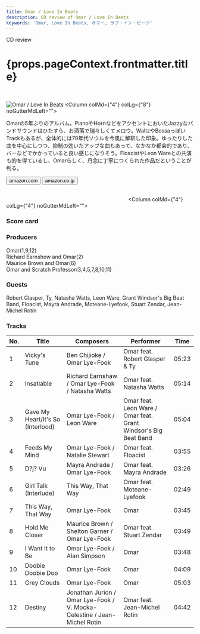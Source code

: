 ```yaml
---
title: Omar / Love In Beats
description: CD review of Omar / Love In Beats
keywords: 'Omar, Love In Beats, オマー, ラブ・イン・ビーツ'
---
```



<p className="largeP">CD review</p>
<h1 className="h1--no--margin">{props.pageContext.frontmatter.title}</h1>

<br/>
<Row  className="image-card-group">
	<Column colMd={"3"} colLg={"4"} noGutterMdLeft="">
       <ImageCard>

![Omar / Love In Beats](../../images/cd/omar2L.jpg) 
</ImageCard>
	</Column>
	<Column colMd={"4"} colLg={"8"} noGutterMdLeft="">
	<p>
	Omarの5年ぶりのアルバム。PianoやHornなどをアクセントにおいたJazzyなバンドサウンドはひたすら、お洒落で瑞々しくてメロウ。WaltzやBossaっぽいTrackもあるが、全体的には70年代ソウルを今風に解釈した印象。ゆったりした曲を中心にしつつ、抑制の効いたアップな曲もあって、なかなか都会的であり、バーなどでかかっていると良い感じになりそう。FloacistやLeon Wareとの共演も的を得ているし、Omarらしく、丹念に丁寧につくられた作品だということが判る。
	</p>
	<div>
	  <Button className="button-right-mergin"  href="https://amzn.to/2DPovOa" kind="primary" size="small" renderIcon={ArrowUpRight24}>
      amazon.com
    </Button>
    <Button className="button-right-mergin"  href="https://amzn.to/3gO2zRQ" kind="secondary" size="small" renderIcon={ArrowUpRight24}>
      amazon.co.jp
    </Button>
	</div>
	<a href="https://geo.music.apple.com/jp/album/love-in-beats/1187567357?mt=1&app=music&ls=1&at=11lcug" style="display:inline-block;overflow:hidden;background:url(https://linkmaker.itunes.apple.com/ja-jp/lockup.svg?releaseDate=2017-01-27&kind=album&bubble=apple_music&style=mono-black) no-repeat;width:180px;height:45px;"></a>
	<a href="https://geo.music.apple.com/jp/album/love-in-beats/1187567357?app=itunes&at=11lcug" style="display:inline-block;overflow:hidden;background:url(https://linkmaker.itunes.apple.com/ja-jp/badge-lrg.svg?releaseDate=2017-01-27T00:00:00Z&kind=album&bubble=itunes_music) no-repeat;width:140px;height:45px;"></a>
	</Column>
</Row>
<Row >
	<Column colMd={"4"} colLg={"4"} noGutterMdLeft="">
<div>
    <h3>Score card</h3>
	<SliderJS1 value="2" />
    <SliderJS2 value="2" />
	<SliderJS3 value="1" />
    <SliderJS4 value="9" />
</div>
</Column>
<Column colMd={"8"} colLg={"8"} noGutterMdLeft="">
<div>
<h3>Producers</h3>
<p>
Omar(1,9,12)
<br/>Richard Earnshow and Omar(2)
<br/>Maurice Brown and Omar(6)
<br/>Omar and Scratch Professor(3,4,5,7,8,10,11)
</p>
<h3>Guests</h3>
<p>
Robert Glasper, Ty, Natasha Watts, Leon Ware, Grant Windsor's Big Beat Band, Floacist, Mayra Andrade, Moteane-Lyefook, Stuart Zendar, Jean-Michel Rotin
</p>
</div>
</Column>
</Row>

<h3>Tracks</h3>

| No. |	 Title                            |	 Composers                                                               |	 Performer                                                     | Time  |
| --- |	--------------------------------- | ------------------------------------------------------------------------ | --------------------------------------------------------------- | ----- |
| 1	  |	Vicky's Tune                      | Ben Chijioke / Omar Lye-Fook                                             | Omar feat. Robert Glasper & Ty                                  | 05:23 |
| 2	  |	Insatiable                        | Richard Earnshaw / Omar Lye-Fook / Natasha Watts                         | Omar feat. Natasha Watts                                        | 05:14 |
| 3	  |	Gave My Heart/It's So (Interlood) | Omar Lye-Fook / Leon Ware                                                | Omar feat. Leon Ware / Omar feat. Grant Windsor's Big Beat Band | 05:04 |
| 4	  |	Feeds My Mind                     | Omar Lye-Fook / Natalie Stewart                                          | Omar feat. Floacist                                             | 03:55 |
| 5	  |	D?j? Vu                           | Mayra Andrade / Omar Lye-Fook                                            | Omar feat. Mayra Andrade                                        | 03:26 |
| 6	  |	Girl Talk (Interlude)             | This Way, That Way                                                       | Omar feat. Moteane-Lyefook                                      | 02:49 |
| 7	  |	This Way, That Way                | Omar Lye-Fook                                                            | Omar                                                            | 03:45 |
| 8	  |	Hold Me Closer                    | Maurice Brown / Shelton Garner / Omar Lye-Fook                           | Omar feat. Stuart Zendar                                        | 03:49 |
| 9	  |	I Want It to Be                   | Omar Lye-Fook / Alan Simpson                                             | Omar                                                            | 03:48 |
| 10  |	Doobie Doobie Doo                 | Omar Lye-Fook                                                            | Omar                                                            | 04:09 |
| 11  |	Grey Clouds                       | Omar Lye-Fook                                                            | Omar                                                            | 05:03 |
| 12  |	Destiny                           | Jonathan Jurion / Omar Lye-Fook / V. Mocka-Celestine / Jean-Michel Rotin | Omar feat. Jean-Michel Rotin                                    | 04:42 |
